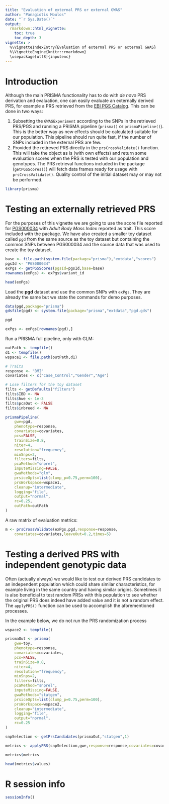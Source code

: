 ```yaml
---
title: "Evaluation of external PRS or external GWAS"
author: "Panagiotis Moulos"
date: "`r Sys.Date()`"
output: 
  rmarkdown::html_vignette:
    toc: true
    toc_depth: 3
vignette: >
  %\VignetteIndexEntry{Evaluation of external PRS or external GWAS}
  %\VignetteEngine{knitr::rmarkdown}
  \usepackage[utf8]{inputenc}
---
```


# Introduction

Although the main PRISMA functionality has to do with *de novo* PRS derivation
and evaluation, one can easily evaluate an externally derived PRS, for example
a PRS retrieved from the [EBI PGS Catalog](https://www.pgscatalog.org/). This
can be done in two ways:

1. Subsetting the `GWASExperiment` according to the SNPs in the retrieved 
PRS/PGS and running a PRISMA pipeline (`prisma()` or `prismaPipeline()`). This
is the better way as new effects should be calculated suitable for our 
population. This pipeline should run quite fast, if the number of SNPs included
in the external PRS are few.
2. Provided the retireved PRS directly in the `prsCrossValidate()` function.
This will take the object as is (with own effects) and return some evaluation
scores when the PRS is tested with our population and genotypes. The PRS
retrieval functions included in the package (`getPGSScores()`) will fetch data 
frames ready for usage with `prsCrossValidate()`. Quality control of the initial
dataset may or may not be performed.

```r
library(prisma)
```

# Testing an externally retrieved PRS

For the purposes of this vignette we are going to use the score file reported
for [PGS000034](https://www.pgscatalog.org/score/PGS000034/) with *Adult Body
Mass Index* reported as trait. This score included with the package. We have
also created a smaller toy dataset called `pgd` from the same source as the
toy dataset but containing the common SNPs between PGS000034 and the source
data that was used to create the toy dataset.

```r
base <- file.path(system.file(package="prisma"),"extdata","scores")
pgsId <- "PGS000034"
exPgs <- getPGSScores(pgsId=pgsId,base=base)
rownames(exPgs) <- exPgs$variant_id

head(exPgs)
```

Load the **pgd** dataset and use the common SNPs with `exPgs`. They are already
the same but we state the commands for demo purposes.

```r
data(pgd,package="prisma")
gdsfile(pgd) <- system.file(package="prisma","extdata","pgd.gds")

pgd

exPgs <- exPgs[rownames(pgd),]
```

Run a PRISMA full pipeline, only with GLM:

```r
outPath <- tempfile()
d1 <- tempfile()
wspace1 <- file.path(outPath,d1)

# Traits
response <- "BMI"
covariates <- c("Case_Control","Gender","Age")

# Lose filters for the toy dataset
filts <- getDefaults("filters")
filts$IBD <- NA
filts$hwe <- 1e-3
filts$pcaOut <- FALSE
filts$inbreed <- NA

prismaPipeline(
    gwe=pgd,
    phenotype=response,
    covariates=covariates,
    pcs=FALSE,
    trainSize=0.8,
    niter=4,
    resolution="frequency",
    minSnps=2,
    filters=filts,
    pcaMethod="snprel",
    imputeMissing=FALSE,
    gwaMethods="glm",
    prsiceOpts=list(clump_p=0.75,perm=100),
    prsWorkspace=wspace1,
    cleanup="intermediate",
    logging="file",
    output="normal",
    rc=0.25,
    outPath=outPath
)
```

A raw matrix of evaluation metrics:

```r
m <- prsCrossValidate(exPgs,pgd,response=response,
    covariates=covariates,leaveOut=0.2,times=5)
```

# Testing a derived PRS with independent genotypic data

Often (actually always) we would like to test our derived PRS candidates to an
independent population which could share similar characteristics, for example
living in the same country and having similar origins. Sometimes it is also
beneficial to test random PRSs with this population to see whether the original
PRS does indeed have added value and it is not a random effect. The `applyPRS()`
function can be used to accomplish the aforementioned processes.

In the example below, we do not run the PRS randomization process

```r
wspace2 <- tempfile()

prismaOut <- prisma(
    gwe=toy,
    phenotype=response,
    covariates=covariates,
    pcs=FALSE,
    trainSize=0.8,
    niter=4,
    resolution="frequency",
    minSnps=2,
    filters=filts,
    pcaMethod="snprel",
    imputeMissing=FALSE,
    gwaMethods="statgen",
    prsiceOpts=list(clump_p=0.75,perm=100),
    prsWorkspace=wspace2,
    cleanup="intermediate",
    logging="file",
    output="normal",
    rc=0.25
)

snpSelection <- getPrsCandidates(prismaOut,"statgen",1)

metrics <- applyPRS(snpSelection,gwe,response=response,covariates=covariates)

metrics$metrics

head(metrics$values)
```

# R session info

```r
sessionInfo()
```
